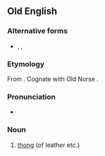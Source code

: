 ==Old English==

===Alternative forms===
* {{l|ang|þwong}}, {{l|ang|þwæng}}, {{l|ang|þweng}}

===Etymology===
From {{etyl|gem-pro|ang}} {{recons|þwanguz|lang=gem-pro}}. Cognate with Old Norse {{term|þvengr|lang=non}}.

===Pronunciation===
*{{IPA|/θwɑŋɡ/|lang=ang}}

===Noun===
{{ang-noun|g=m}}

# [[thong]] (of leather etc.)
